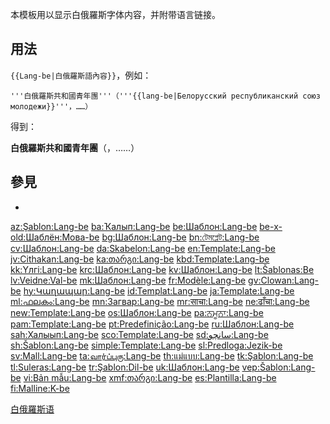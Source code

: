 <includeonly><!-- 在這裡加入模板的保護標識 --></includeonly><noinclude>{{template doc page viewed directly}}</noinclude>
<!-- 在本行下編輯模板說明 -->
本模板用以显示白俄羅斯字体内容，并附带语言链接。
== 用法 ==
<code><nowiki>{{Lang-be|</nowiki>白俄羅斯語內容<nowiki>}}</nowiki></code>，例如：
<pre>'''白俄羅斯共和國青年團'''（'''{{lang-be|Белорусский республиканский союз молодежи}}'''，……）</pre>

得到：

'''白俄羅斯共和國青年團'''（'''{{lang-be|Белорусский республиканский союз молодежи}}'''，……）

== 參見 ==
* {{tl|lang}}

<includeonly>
<!-- 本行下加入模板的分類 -->
[[Category:多语言支持模板|白俄羅斯语]]
<!-- 本行下加入模板的跨語言鏈接 -->

[[az:Şablon:Lang-be]]
[[ba:Ҡалып:Lang-be]]
[[be:Шаблон:Lang-be]]
[[be-x-old:Шаблён:Мова-be]]
[[bg:Шаблон:Lang-be]]
[[bn:টেমপ্লেট:Lang-be]]
[[cv:Шаблон:Lang-be]]
[[da:Skabelon:Lang-be]]
[[en:Template:Lang-be]]
[[jv:Cithakan:Lang-be]]
[[ka:თარგი:Lang-be]]
[[kbd:Template:Lang-be]]
[[kk:Үлгі:Lang-be]]
[[krc:Шаблон:Lang-be]]
[[kv:Шаблон:Lang-be]]
[[lt:Šablonas:Be]]
[[lv:Veidne:Val-be]]
[[mk:Шаблон:Lang-be]]
[[fr:Modèle:Lang-be]]
[[gv:Clowan:Lang-be]]
[[hy:Կաղապար:Lang-be]]
[[id:Templat:Lang-be]]
[[ja:Template:Lang-be]]
[[ml:ഫലകം:Lang-be]]
[[mn:Загвар:Lang-be]]
[[mr:साचा:Lang-be]]
[[ne:ढाँचा:Lang-be]]
[[new:Template:Lang-be]]
[[os:Шаблон:Lang-be]]
[[pa:ਨਮੂਨਾ:Lang-be]]
[[pam:Template:Lang-be]]
[[pt:Predefinição:Lang-be]]
[[ru:Шаблон:Lang-be]]
[[sah:Халыып:Lang-be]]
[[sco:Template:Lang-be]]
[[sd:سانچو:Lang-be]]
[[sh:Šablon:Lang-be]]
[[simple:Template:Lang-be]]
[[sl:Predloga:Jezik-be]]
[[sv:Mall:Lang-be]]
[[ta:வார்ப்புரு:Lang-be]]
[[th:แม่แบบ:Lang-be]]
[[tk:Şablon:Lang-be]]
[[tl:Suleras:Lang-be]]
[[tr:Şablon:Dil-be]]
[[uk:Шаблон:Lang-be]]
[[vep:Šablon:Lang-be]]
[[vi:Bản mẫu:Lang-be]]
[[xmf:თარგი:Lang-be]]
[[es:Plantilla:Lang-be]]
[[fi:Malline:K-be]]